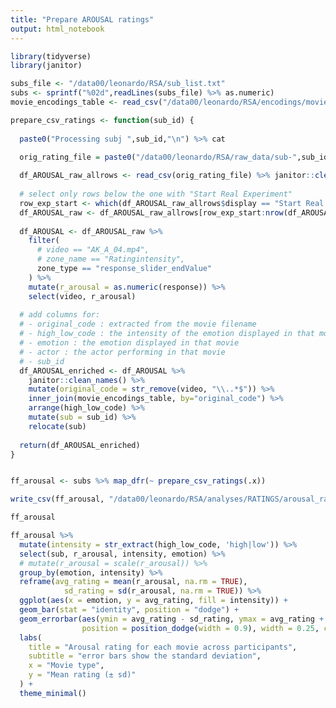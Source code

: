 ```yaml
---
title: "Prepare AROUSAL ratings"
output: html_notebook
---
```


```r
library(tidyverse)
library(janitor)

subs_file <- "/data00/leonardo/RSA/sub_list.txt"
subs <- sprintf("%02d",readLines(subs_file) %>% as.numeric)
movie_encodings_table <- read_csv("/data00/leonardo/RSA/encodings/movie_encodings.csv")

```



```r

prepare_csv_ratings <- function(sub_id) {
  
  paste0("Processing subj ",sub_id,"\n") %>% cat
  
  orig_rating_file = paste0("/data00/leonardo/RSA/raw_data/sub-",sub_id,"/ratings/sub-",sub_id,"_Arousal_EXP3.csv")

  df_AROUSAL_raw_allrows <- read_csv(orig_rating_file) %>% janitor::clean_names()
  
  # select only rows below the one with "Start Real Experiment"
  row_exp_start <- which(df_AROUSAL_raw_allrows$display == "Start Real Experiment") + 1
  df_AROUSAL_raw <- df_AROUSAL_raw_allrows[row_exp_start:nrow(df_AROUSAL_raw_allrows),]
  
  df_AROUSAL <- df_AROUSAL_raw %>% 
    filter(
      # video == "AK_A_04.mp4", 
      # zone_name == "Ratingintensity",
      zone_type == "response_slider_endValue"
    ) %>%
    mutate(r_arousal = as.numeric(response)) %>% 
    select(video, r_arousal)
  
  # add columns for:
  # - original_code : extracted from the movie filename
  # - high_low_code : the intensity of the emotion displayed in that movie
  # - emotion : the emotion displayed in that movie
  # - actor : the actor performing in that movie 
  # - sub_id
  df_AROUSAL_enriched <- df_AROUSAL %>% 
    janitor::clean_names() %>% 
    mutate(original_code = str_remove(video, "\\..*$")) %>% 
    inner_join(movie_encodings_table, by="original_code") %>% 
    arrange(high_low_code) %>% 
    mutate(sub = sub_id) %>% 
    relocate(sub)
  
  return(df_AROUSAL_enriched)
}


ff_arousal <- subs %>% map_dfr(~ prepare_csv_ratings(.x))

write_csv(ff_arousal, "/data00/leonardo/RSA/analyses/RATINGS/arousal_ratings.csv")

ff_arousal
```

```r


ff_arousal %>%
  mutate(intensity = str_extract(high_low_code, 'high|low')) %>%
  select(sub, r_arousal, intensity, emotion) %>%
  # mutate(r_arousal = scale(r_arousal)) %>%
  group_by(emotion, intensity) %>%
  reframe(avg_rating = mean(r_arousal, na.rm = TRUE),
            sd_rating = sd(r_arousal, na.rm = TRUE)) %>%
  ggplot(aes(x = emotion, y = avg_rating, fill = intensity)) +
  geom_bar(stat = "identity", position = "dodge") +
  geom_errorbar(aes(ymin = avg_rating - sd_rating, ymax = avg_rating + sd_rating),
                position = position_dodge(width = 0.9), width = 0.25, color = "grey") +
  labs(
    title = "Arousal rating for each movie across participants",
    subtitle = "error bars show the standard deviation",
    x = "Movie type",
    y = "Mean rating (± sd)"
  ) +
  theme_minimal()
  

```


